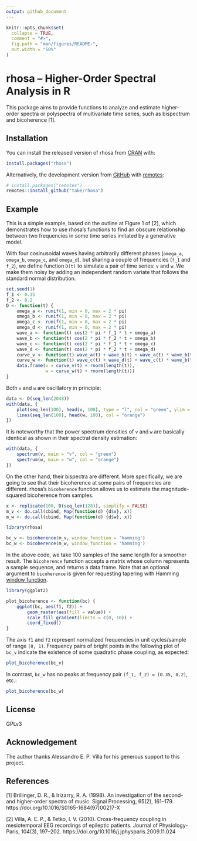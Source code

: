 ```yaml
---
output: github_document
---
```


<!-- README.md is generated from README.Rmd. Please edit that file -->

```r
knitr::opts_chunk$set(
  collapse = TRUE,
  comment = "#>",
  fig.path = "man/figures/README-",
  out.width = "50%"
)
```

# rhosa -- Higher-Order Spectral Analysis in R

<!-- badges: start -->
<!-- badges: end -->

This package aims to provide functions to analyze and estimate higher-order
spectra or polyspectra of multivariate time series, such as bispectrum and
bicoherence [1].

## Installation

You can install the released version of rhosa from [CRAN](https://CRAN.R-project.org)
with:

``` r
install.packages("rhosa")
```

Alternatively, the development version from [GitHub](https://github.com/)
with [remotes](https://cran.r-project.org/package=remotes):

``` r
# install.packages("remotes")
remotes::install_github("tabe/rhosa")
```
## Example

This is a simple example, based on the outline at Figure 1 of [2], which
demonstrates how to use rhosa's functions to find an obscure relationship
between two frequencies in some time series imitated by a generative model.

With four cosinusoidal waves having arbitrarily different phases (`omega_a`,
`omega_b`, `omega_c`, and `omega_d`), but sharing a couple of frequencies
(`f_1` and `f_2`), we define function `D(t)` to simulate a pair of time series:
`v` and `w`. We make them noisy by adding an independent random variate that
follows the standard normal distribution.

```r
set.seed(1)
f_1 <- 0.35
f_2 <- 0.2
D <- function(t) {
    omega_a <- runif(1, min = 0, max = 2 * pi)
    omega_b <- runif(1, min = 0, max = 2 * pi)
    omega_c <- runif(1, min = 0, max = 2 * pi)
    omega_d <- runif(1, min = 0, max = 2 * pi)
    wave_a <- function(t) cos(2 * pi * f_1 * t + omega_a)
    wave_b <- function(t) cos(2 * pi * f_2 * t + omega_b)
    wave_c <- function(t) cos(2 * pi * f_1 * t + omega_c)
    wave_d <- function(t) cos(2 * pi * f_2 * t + omega_d)
    curve_v <- function(t) wave_a(t) + wave_b(t) + wave_a(t) * wave_b(t)
    curve_w <- function(t) wave_c(t) + wave_d(t) + wave_c(t) * wave_b(t)
    data.frame(v = curve_v(t) + rnorm(length(t)),
               w = curve_w(t) + rnorm(length(t)))
}
```

Both `v` and `w` are oscillatory in principle:

```r
data <- D(seq_len(2048))
with(data, {
    plot(seq_len(100), head(v, 100), type = "l", col = "green", ylim = c(-3, 3), xlab = "t", ylab = "value")
    lines(seq_len(100), head(w, 100), col = "orange")
})
```

It is noteworthy that the power spectrum densities of `v` and `w` are basically
identical as shown in their spectral density estimation:

```r
with(data, {
    spectrum(v, main = "v", col = "green")
    spectrum(w, main = "w", col = "orange")
})
```

On the other hand, their bispectra are different. More specifically, we are
going to see that their bicoherence at some pairs of frequencies are
different. rhosa's `bicoherence` function allows us to estimate the
magnitude-squared bicoherence from samples.

```r
x <- replicate(100, D(seq_len(128)), simplify = FALSE)
m_v <- do.call(cbind, Map(function(d) {d$v}, x))
m_w <- do.call(cbind, Map(function(d) {d$w}, x))

library(rhosa)

bc_v <- bicoherence(m_v, window_function = 'hamming')
bc_w <- bicoherence(m_w, window_function = 'hamming')
```

In the above code, we take 100 samples of the same length for a smoother result.
The `bicoherence` function accepts a matrix whose column represents a sample
sequence, and returns a data frame. Note that an optional argument to
`bicoherence` is given for requesting tapering with Hamming
[window function](https://en.wikipedia.org/wiki/Window_function).

```r
library(ggplot2)

plot_bicoherence <- function(bc) {
    ggplot(bc, aes(f1, f2)) +
        geom_raster(aes(fill = value)) +
        scale_fill_gradient(limits = c(0, 10)) +
        coord_fixed()
}
```

The axis `f1` and `f2` represent normalized frequencies in unit cycles/sample of
range `[0, 1)`. Frequency pairs of bright points in the following plot of `bc_v`
indicate the existence of some quadratic phase coupling, as expected:

```r
plot_bicoherence(bc_v)
```

In contrast, `bc_w` has no peaks at frequency pair `(f_1, f_2) = (0.35, 0.2)`, etc.:

```r
plot_bicoherence(bc_w)
```

## License

GPLv3

## Acknowledgement

The author thanks Alessandro E. P. Villa for his generous support to this project.

## References

[1] Brillinger, D. R., & Irizarry, R. A. (1998). An investigation of the second- and higher-order spectra of music. Signal Processing, 65(2), 161–179. https://doi.org/10.1016/S0165-1684(97)00217-X

[2] Villa, A. E. P., & Tetko, I. V. (2010). Cross-frequency coupling in mesiotemporal EEG recordings of epileptic patients. Journal of Physiology-Paris, 104(3), 197–202. https://doi.org/10.1016/j.jphysparis.2009.11.024
